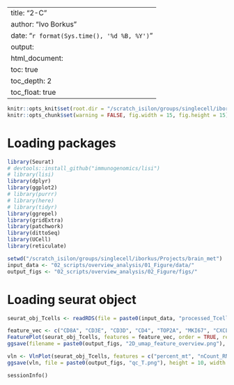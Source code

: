 
---
title: "2-C"
author: "Ivo Borkus"
date: "`r format(Sys.time(), '%d %B, %Y')`"
output:  
  html_document:
    toc: true
    toc_depth: 2
    toc_float: true
---

```r
knitr::opts_knit$set(root.dir = "/scratch_isilon/groups/singlecell/iborkus/Projects/brain_met") # nolint
knitr::opts_chunk$set(warning = FALSE, fig.width = 15, fig.height = 15)
```

# Loading packages

```R
library(Seurat)
# devtools::install_github("immunogenomics/lisi")
# library(lisi)
library(dplyr)
library(ggplot2)
# library(purrr)
# library(here)
# library(tidyr)
library(ggrepel)
library(gridExtra)
library(patchwork)
library(dittoSeq)
library(UCell)
library(reticulate)

setwd("/scratch_isilon/groups/singlecell/iborkus/Projects/brain_met")
input_data <- "02_scripts/overview_analysis/01_Figure/data/"
output_figs <- "02_scripts/overview_analysis/02_Figure/figs/"
```

# Loading seurat object
```R
seurat_obj_Tcells <- readRDS(file = paste0(input_data, "processed_Tcells_annotated_Fig_2B.rds"))
```



```R
feature_vec <- c("CD8A", "CD3E", "CD3D", "CD4", "TOP2A", "MKI67", "CXCL13", "LAG3", "IL7R")
FeaturePlot(seurat_obj_Tcells, features = feature_vec, order = TRUE, reduction = "umap.harmony.Tcells") & NoAxes()
ggsave(filename = paste0(output_figs, "2D_umap_feature_overview.png"), width = 20, height = 15)

vln <- VlnPlot(seurat_obj_Tcells, features = c("percent_mt", "nCount_RNA", "nFeature_RNA"), cols = color_lvl_3, log = T) & theme(axis.text = element_text(size = 15))
ggsave(vln, file = paste0(output_figs, "qc_T.png"), height = 10, width = 15)
```

```session
sessionInfo()
```